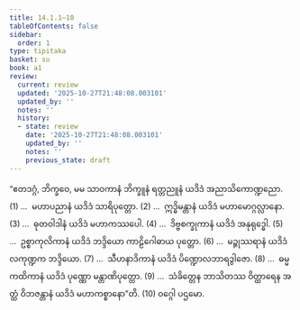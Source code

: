 ```yaml
---
title: 14.1.1–10
tableOfContents: false
sidebar:
  order: 1
type: tipitaka
basket: su
book: a1
review:
  current: review
  updated: '2025-10-27T21:48:08.003101'
  updated_by: ''
  notes: ''
  history:
  - state: review
    date: '2025-10-27T21:48:08.003101'
    updated_by: ''
    notes: ''
    previous_state: draft
---
```



<ReviewStatus review={frontmatter.review} showDetails={true} />

<HypothesisAnnotation frontmatter={frontmatter} />

<DynamicBreadcrumb />

<Division number="188" book="a1" e="ch" v="15" p="23">

<Paragraph number="271" book="a1">
“ဧတဒဂ္ဂံ, ဘိက္ခဝေ, မမ သာဝကာနံ ဘိက္ခူနံ ရတ္တညူနံ ယဒိဒံ အညာသိကောဏ္ဍညော. (1)
</Paragraph>

</Division>
<Division number="189" book="a1" e="ch" v="15" p="23">

<Paragraph number="272" book="a1">
…  မဟာပညာနံ ယဒိဒံ သာရိပုတ္တော. (2)
</Paragraph>

</Division>
<Division number="190" book="a1" e="ch" v="15" p="23">

<Paragraph number="273" book="a1">
…  ဣဒ္ဓိမန္တာနံ ယဒိဒံ မဟာမောဂ္ဂလ္လာနော. (3)
</Paragraph>

</Division>
<Division number="191" book="a1" e="ch" v="15" p="23">

<Paragraph number="274" book="a1">
…  ဓုတဝါဒါနံ ယဒိဒံ မဟာကဿပေါ. (4)
</Paragraph>

</Division>
<Division number="192" book="a1" e="ch" v="15" p="23">

<Paragraph number="275" book="a1">
…  ဒိဗ္ဗစက္ခုကာနံ ယဒိဒံ အနုရုဒ္ဓေါ. (5)
</Paragraph>

</Division>
<Division number="193" book="a1" e="ch" v="15" p="23">

<Paragraph number="276" book="a1">
…  ဥစ္စာကုလိကာနံ ယဒိဒံ ဘဒ္ဒိယော ကာဠိဂေါဓာယ ပုတ္တော. (6)
</Paragraph>

</Division>
<Division number="194" book="a1" e="ch" v="15" p="23">

<Paragraph number="277" book="a1">
…  မဉ္ဇုဿရာနံ ယဒိဒံ လကုဏ္ဍက ဘဒ္ဒိယော. (7)
</Paragraph>

</Division>
<Division number="195" book="a1" e="ch" v="15" p="24">

<Paragraph number="278" book="a1">
…  သီဟနာဒိကာနံ ယဒိဒံ ပိဏ္ဍောလဘာရဒွါဇော. (8)
</Paragraph>

</Division>
<Division number="196" book="a1" e="ch" v="15" p="24">

<Paragraph number="279" book="a1">
…  ဓမ္မကထိကာနံ ယဒိဒံ ပုဏ္ဏော မန္တာဏိပုတ္တော. (9)
</Paragraph>

</Division>
<Division number="197" book="a1" e="ch" v="15" p="24">

<Paragraph number="280" book="a1">
…  သံခိတ္တေန ဘာသိတဿ ဝိတ္ထာရေန အတ္ထံ ဝိဘဇန္တာနံ ယဒိဒံ မဟာကစ္စာနော”တိ. (10)

</Paragraph>
</Division>

<Paragraph number="281" type="center" book="a1">
ဝဂ္ဂေါ ပဌမော.
</Paragraph>